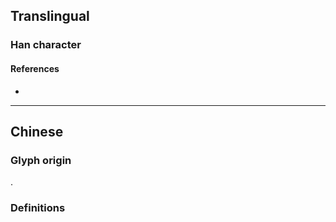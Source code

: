 {{also|濼}}
{{character info}}
==Translingual==

===Han character===
{{Han char|rn=85|rad=水|as=05|sn=9|four=32194|canj=EHVD|ids=⿰氵乐}}

====References====
* {{Han ref|kx=0619.121|hdz=31590.020|uh=6CFA|ud=27898}}

----

==Chinese==

===Glyph origin===
{{Han simp|濼|f=樂|t=乐}}.

===Definitions===
{{zh-see|濼}}